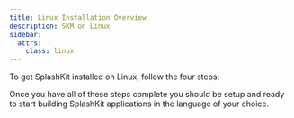 ---
title: Linux Installation Overview
description: SKM on Linux
sidebar:
  attrs:
    class: linux
---

To get SplashKit installed on Linux, follow the four steps:


<CardGrid>
  <LinkCard
    title="Install Command Line Tools"
    description="Step 1"
    href="/installation/linux/step-1/"
  />
  <LinkCard
    title="Install SplashKit"
    description="Step 2"
    href="/installation/linux/step-2/"
  />
  <LinkCard
    title="Install Visual Studio Code"
    description="Step 3"
    href="/installation/linux/step-3/"
  />
  <LinkCard
    title="Install Language Specific Tools"
    description="Step 4"
    href="/installation/linux/step-4/"
  />
</CardGrid>

Once you have all of these steps complete you should be setup and ready to
start building SplashKit applications in the language of your choice.
